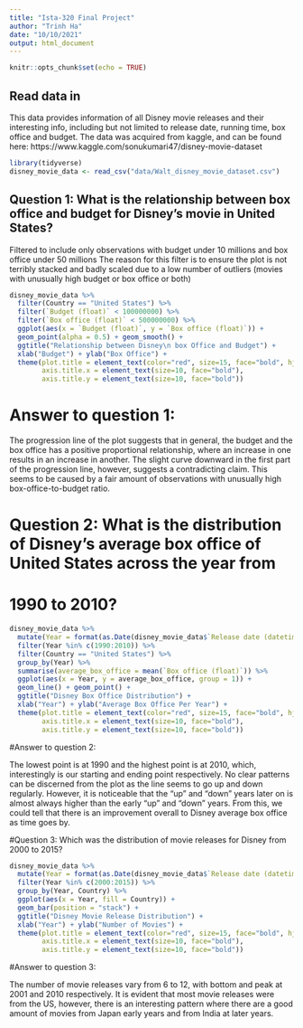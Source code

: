 ```yaml
---
title: "Ista-320 Final Project"
author: "Trinh Ha"
date: "10/10/2021"
output: html_document
---
```


```r
knitr::opts_chunk$set(echo = TRUE)
```

## Read data in

This data provides information of all Disney movie releases and their interesting info, including but not limited to
release date, running time, box office and budget. The data was acquired from kaggle, and can be found here:
https://www.kaggle.com/sonukumari47/disney-movie-dataset

```r
library(tidyverse)
disney_movie_data <- read_csv("data/Walt_disney_movie_dataset.csv")
```

## Question 1: What is the relationship between box office and budget for Disney's movie in United States?

Filtered to include only observations with budget under 10 millions and box office under 50 millions
The reason for this filter is to ensure the plot is not terribly stacked and badly scaled due to a low number of outliers (movies with unusually high budget or box office or both) 

```r
disney_movie_data %>%
  filter(Country == "United States") %>%
  filter(`Budget (float)` < 100000000) %>% 
  filter(`Box office (float)` < 500000000) %>%
  ggplot(aes(x = `Budget (float)`, y = `Box office (float)`)) +
  geom_point(alpha = 0.5) + geom_smooth() +
  ggtitle("Relationship between Disney\n box Office and Budget") +
  xlab("Budget") + ylab("Box Office") +
  theme(plot.title = element_text(color="red", size=15, face="bold", hjust = 0.5),
        axis.title.x = element_text(size=10, face="bold"),
        axis.title.y = element_text(size=10, face="bold"))
```
# Answer to question 1:

The progression line of the plot suggests that in general, the budget and the box office has a positive proportional relationship, where an increase in one results in an increase in another. The slight curve downward in the first part of the progression line, however, suggests a contradicting claim. This seems to be caused by a fair amount of observations with unusually high box-office-to-budget ratio. 

# Question 2: What is the distribution of Disney's average box office of United States across the year from
# 1990 to 2010?


```r
disney_movie_data %>%
  mutate(Year = format(as.Date(disney_movie_data$`Release date (datetime)`, format = "%Y-%m-%d"), "%Y")) %>%
  filter(Year %in% c(1990:2010)) %>%
  filter(Country == "United States") %>%
  group_by(Year) %>%
  summarise(average_box_office = mean(`Box office (float)`)) %>%
  ggplot(aes(x = Year, y = average_box_office, group = 1)) +
  geom_line() + geom_point() +
  ggtitle("Disney Box Office Distribution") +
  xlab("Year") + ylab("Average Box Office Per Year") +
  theme(plot.title = element_text(color="red", size=15, face="bold", hjust = 0.5),
        axis.title.x = element_text(size=10, face="bold"),
        axis.title.y = element_text(size=10, face="bold"))

```
#Answer to question 2:

The lowest point is at 1990 and the highest point is at 2010, which, interestingly is our starting and ending point respectively. No clear patterns can be discerned from the plot as the line seems to go up and down regularly. However, it is noticeable that the "up" and "down" years later on is almost always higher than the early "up" and "down" years. From this, we could tell that there is an improvement overall to Disney average box office as time goes by. 


#Question 3: Which was the distribution of movie releases for Disney from 2000 to 2015?

```r
disney_movie_data %>%
  mutate(Year = format(as.Date(disney_movie_data$`Release date (datetime)`, format = "%Y-%m-%d"), "%Y")) %>%
  filter(Year %in% c(2000:2015)) %>%
  group_by(Year, Country) %>%
  ggplot(aes(x = Year, fill = Country)) +
  geom_bar(position = "stack") +
  ggtitle("Disney Movie Release Distribution") +
  xlab("Year") + ylab("Number of Movies") +
  theme(plot.title = element_text(color="red", size=15, face="bold", hjust = 0.5),
        axis.title.x = element_text(size=10, face="bold"),
        axis.title.y = element_text(size=10, face="bold"))

```
#Answer to question 3:

The number of movie releases vary from 6 to 12, with bottom and peak at 2001 and 2010 respectively. It is evident that most movie releases were from the US, however, there is an interesting pattern where there are a good amount of movies from Japan early years and from India at later years.
